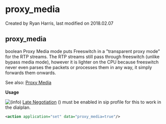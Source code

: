 
# proxy_media 

 Created by  Ryan Harris, last modified on 2018.02.07

## proxy_media

boolean Proxy Media mode puts Freeswitch in a "transparent proxy mode" for the RTP streams. The RTP streams still pass through freeswitch (unlike bypass media mode), however it is lighter on the CPU because freeswitch never even parses the packets or processes them in any way, it simply forwards them onwards.

See also: [Proxy Media](proxy_media_16353349.mdx#proxy_media)

**Usage**

![(info)](/images/icons/emoticons/information.svg) [Late Negotiation](../FreeSWITCH-Explained/Codecs-and-Media/Codec-Negotiation_2883752.mdx#about) () must be enabled in sip profile for this to work in the dialplan.

```xml
<action application="set" data="proxy_media=true"/>
```



